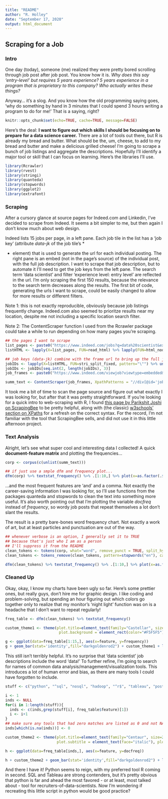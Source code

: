 ---
title: "README"
author: "R. Holley"
date: "September 17, 2020"
output: html_document
---
## Scraping for a Job
### Intro

One day (today), someone (me) realized they were pretty bored scrolling through job post after job post. You know how it is. *Why does this say 'entry-level' but requires 5 years experience? 5 years experience in a program that is proprietary to this company? Who actually writes these things?*

Anyway... it's a slog. And you know how the old programming saying goes, 'why do something by hand in 3 minutes that I could spend 3 hours writing a program to do for me!' That is a saying, right?

```{r setup, include=FALSE}
knitr::opts_chunk$set(echo=TRUE, cache=TRUE, message=FALSE)
```

Here's the deal: **I want to figure out which skills I should be focusing on to prepare for a data science career.** There are a lot of tools out there, but R is already my bread and butter. What should be the, um, cheese, to add to my bread and butter and make a delicious grilled cheese! I'm going to scrape a bunch of job listings and aggregate the descriptions. Hopefully I'll identify a major tool or skill that I can focus on learning. Here's the libraries I'll use.

```{r libraries}
library(Rcrawler)
library(rvest)
library(stringi)
library(quanteda)
library(stopwords)
library(ggplot2)
library(extrafont)
```

### Scraping

After a cursory glance at source pages for Indeed.com and Linkedin, I've decided to scrape from Indeed. It seems a bit simpler to me, but then again I don't know much about web design.

Indeed lists 15 jobs per page, in a left pane. Each job tile in the list has a 'job key' (attribute *data-jk* of the job tile's *<div>* element) that is used to generate the url for each individual posting. The right pane is an embed (not in the page's source) of the individual post, with the full job description. I want to scrape that job description, but to automate it I'll need to get the job keys from the left pane.
The search term 'data scientist' and filter 'experience level: entry level' are reflected in the url. I'm only scraping the first 150 results, because the relevance to the search term decreases along the results. The first bit of code, generating the urls I want to scrape, could be easily changed to allow for more results or different filters.

Note 1: this is not exactly reproducible, obviously because job listings frequently change. Indeed.com also seemed to prioritze results near my location, despite me not including a specific location search filter.

Note 2: The ContentScraper function I used from the Rcrawler package could take a while to run depending on how many pages you're scraping.

```{r scraping, warning=FALSE}
## the pages I want to scrape
list_pages <- paste0("https://www.indeed.com/jobs?q=data%20scientist&explvl=entry_level&start=", seq.int(0,135,15))
listHTML <- lapply(X=list_pages, FUN=read_html) %>% lapply(FUN=html_nodes, xpath="//@data-jk")

## job keys (data-jk) combine with the frame url to bring up the full job descriptions
jobIDs <- lapply(X=listHTML, FUN=stri_split_fixed, pattern="\"") %>% unlist()
jobIDs <- jobIDs[seq.int(2, length(jobIDs), 3)]
job_frames <- paste0("https://www.indeed.com/viewjob?viewtype=embedded&jk=", jobIDs)

summ_text <- ContentScraper(job_frames, XpathPatterns = "//div[@id='jobDescriptionText']")
```

It took me a bit of time to scan the page source and figure out what exactly I was looking for, but after that it was pretty straightforward. If you're looking for a quick intro to web-scraping with R, I found [this page by Parikshit Joshi on ScrapingBee](https://www.scrapingbee.com/blog/web-scraping-r/) to be pretty helpful, along with (the classic) [w3schools' section on XPaths](https://www.w3schools.com/xml/xpath_intro.asp) for a refresh on the correct syntax. For the record, I'm not familiar with the tool that ScrapingBee sells, and did not use it in this little afternoon project.

### Text Analysis
Alright, let's see what super cool and interesting data I collected! A quick **document-feature matrix** and plotting the frequencies...

```{r text}
corp <- corpus(c(unlist(summ_text)))

## if just use a smple dfm and frequency plot...
dfm(corp) %>% textstat_frequency() %>% .[1:10,] %>% plot(x=as.factor(.$feature), y=.$docfreq)
```

...and the most frequent features are 'and' and a comma. Not exactly the career-saving information I was looking for, so I'll use functions from the packages quanteda and stopwords to clean the text into something more useful. It's also worth pointing out that I'm plotting the variable *docfreq* instead of *frequency*, so wordy job posts that repeat themselves a lot don't slant the results.

The result is a pretty bare-bones word frequency chart. Not exactly a work of art, but at least particles and punctuation are out of the way.

```{r cleaning}
## whenever verbose is an option, I generally set it to TRUE
## because that's just who I am as a person
## I'll suppress it from the README
clean_tokens <- tokens(corp, what="word", remove_punct = TRUE, split_hyphens = TRUE, remove_symbols = TRUE, padding=FALSE, verbose=TRUE)
clean_tokens <- tokens_remove(clean_tokens, pattern=stopwords("en"), case_insensitive=TRUE, padding=FALSE, verbose=TRUE)

dfm(clean_tokens) %>% textstat_frequency() %>% .[1:10,] %>% plot(x=as.factor(.$feature), y=.$docfreq)
```

### Cleaned Up

Okay, okay, I know my charts have been ugly so far. Here's some prettier ones, but really guys, don't hire me for graphic design. I like coding and problem-solving, but spending an hour figuring out which colors go together only to realize that my monitor's 'night light' function was on is a headache that I don't want to repeat regularly!

```{r table1}
freq_table <- dfm(clean_tokens) %>% textstat_frequency()

custom_theme1 <- theme(plot.title=element_text(family="Castellar", size=22, face="bold"), text = element_text(family="Gadugi"), plot.caption = element_text(face="italic", size=6), axis.text.x=element_text(angle=45, vjust = 0.5),
                        plot.background = element_rect(color="#F5F5F5"), panel.background=element_rect(fill="#B0E0E6"))

g <- ggplot(data=freq_table[1:15,], aes(x=feature, y=frequency))               
g + geom_bar(stat='identity',fill="darkgoldenrod2") + custom_theme1 + labs(title="Data Science Jobs", subtitle="What are they looking for anyway?", caption="R didn't even make the top 20. It was 26 :(", x=NULL)
```

This still isn't terribly helpful. It's no surprise that 'data scientist' job descriptions include the word 'data!' To further refine, I'm going to search for names of common data analysis/management/visualization tools. This introduces a lot of human error and bias, as there are many tools I could have forgotten to include. 

```{r table2}
stuff <- c("python", "^sql", "nosql", "hadoop", "^r$", "tableau", "postgresql", "pyro", "pymc3", "stata", "spss", "oracle", "alteryx", "vba", "excel$", "matlab", "java", "weka", "gephi", "numpy", "pandas", "mysql", "aws", "qlik", "power bi", "pyspark", "scala$", "rstudio")

i <- 1
inds <- NULL
for(i in 1:length(stuff)){
  inds <- c(inds,grep(stuff[i], freq_table$feature)[1])
  i <- i+1
}
## make sure any tools that had zero matches are listed as 0 and not NA
inds[which(is.na(inds))] <- 0

custom_theme2 <- theme(plot.title=element_text(family="Centaur", size=20), text=element_text(family="Gadugi"), axis.text.x = element_text(angle=45, vjust=0.5),
                       plot.subtitle = element_text(face="italic"), plot.background = element_rect(fill="#F5F5F5"), panel.background=element_rect(fill="#B0E0E6"))

h <- ggplot(data=freq_table[inds,], aes(x=feature, y=docfreq))

h + custom_theme2 + geom_bar(stat='identity',fill="darkgoldenrod2") + labs(title="Popular Data Science Tools", subtitle="As Per Indeed.com Job Posts", x=NULL)
```

And there I have it! Python seems to reign, with my preferred tool R coming in second. SQL and Tableau are strong contenders, but it's pretty obvious that python is far and ahead the most favored - or at least, most talked about - tool for recruiters-of-data-scientists. Now I'm wondering if recreating this little script in python would be good practice?






